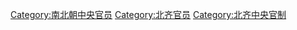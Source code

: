 [[Category:南北朝中央官员|Category:南北朝中央官员]]
[[Category:北齐官员|Category:北齐官员]]
[[Category:北齐中央官制|Category:北齐中央官制]]